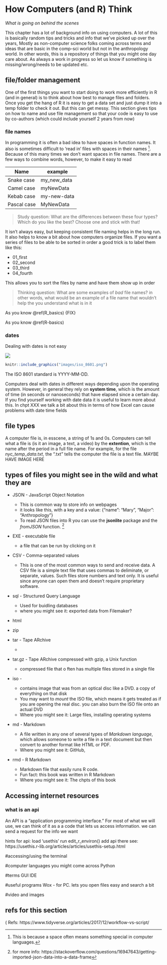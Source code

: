 # How Computers (and R) Think

*What is going on behind the scenes*

This chapter has a lot of background info on using computers. A lot of this is basically random tips and tricks and info that we've picked up over the years, Mostly as non-computer science folks coming across terms and ideas that are basic in the comp-sci world but not in the anthropology world. In other words, this is a repository of things that you might one day care about. As always a work in progress so let us know if something is missing/wrong/needs to be updated etc.


## file/folder management

One of the first things you want to start doing to work more efficiently in R (and in general) is to think about how best to manage files and folders. Once you get the hang of R it is easy to get a data set and just dump it into a temp folder to check it out. But this can get messy. This section gives tips on how to name and use file management so that your code is easy to use by co-authors (which could include yourself 2 years from now)

### file names

In programming it is often a bad idea to have spaces in function names. It also is sometimes difficult to 'read in' files with spaces in their names ^[This is because a space often means something special in computer languages.]. Because of this many times we don't want spaces in file names. There are a few ways to combine words, however, to make it easy to read

Name       | example
---------- | -----------
Snake case | my_new_data
Camel case | myNewData
Kebab case | my-new-data
Pascal case| MyNewData



> Study question: What are the differences between these four types? Which do you like the best? Choose one and stick with that!

It isn't always easy, but keeping consistent file naming helps in the long run. It also helps to know a bit about how computers organize files. If you want a series of files to be able to be sorted in order a good trick is to label them like this:

* 01_first
* 02_second
* 03_third
* 04_fourth

This allows you to sort the files by name and have them show up in order


> Thinking question: What are some examples of *bad* file names? in other words, what would be an example of a file name that wouldn't help the you understand what is in it


As you know \@ref(R_basics) {FIX}

As you know \@ref(R-basics)



### dates

Dealing with dates is not easy

![](images/iso_8601.png)

```r
knitr::include_graphics("images/iso_8601.png")
```

The ISO 8601 standard is YYYY-MM-DD.

Computers deal with dates in different ways depending upon the operating system. However, in general they rely on **system time**, which is the amount of time (in seconds or nanoseconds) that have elapsed since a certain day. If you find yourself working with date data it is useful to learn more about this. In chpt XXX we talk a bit about this in terms of how Excel can cause problems with date time fields







## file types

A computer file is, in esscene, a string of 1s and 0s. Computers can tell what a file is (is it an image, a text, a video) by the **extention**, which is the name after the period in a full file name. For example, for the file *nyc_temp_data.txt*, the ".txt" tells the computer the file is a text file.  MAYBE HAVE IMAGE HERE




## types of files you might see in the wild and what they are

* JSON - JavaScript Object Notation 
  + This is common way to store info on webpages
  + it looks like this, with a key and a value: {"name": "Mary", "Major": "Anthropology"}
  + To read JSON files into R you can use the **jsonlite** package and the *fromJSON* function. ^[for more info: https://stackoverflow.com/questions/16947643/getting-imported-json-data-into-a-data-frame] 


* EXE - executable file
  + a file that can be run by clicking on it

* CSV - Comma-separated values
  + This is one of the most common ways to send and receive data. A CSV file is a simple text file that uses commas to deliminate, or separate, values. Such files store numbers and text only. It is useful since anyone can open them and doesn't require proprietary software.
  
  
* sql -  Structured Query Language
  + Used for buidling databases
  + where you might see it: exported data from Filemaker?

* html

* zip

* tar - Tape ARchive
  + 
  

* tar.gz - Tape ARchive compressed with gzip, a Unix function 
  + compressed file that o ften has multiple files stored in a single file

* iso - 
  + contains image that was from an optical disc like a DVD. a copy of everything on that disk
  + You may want to *mount* the ISO file, which means  it gets treated as if you are opening the real disc. you can also burn the ISO file onto an actual DVD
  + Where you might see it:  Large files, installing operating systems
  
* md - Markdown
  + A file written in any one of several types of *Markdown language*, which allows someone to write a file in a text document but then convert to another format like HTML or PDF. 
  + Where you might see it: GitHub,
  
  
* rmd - R Markdown
  + Markdown file that easily runs R code.
  + Fun fact: this book was written in R Markdown
  + Where you might see it: The chpts of this book

## Accessing internet resources


### what is an api

An API is a "application programming interface." For most of what we will use, we can think of it as a a code that lets us access information. we can send a request for the info we want 


hints for api:
load 'usethis'
run edit_r_environ()
add api there
see: https://usethis.r-lib.org/articles/articles/usethis-setup.html

#accessing/using the terminal

#computer languages you might come across
Python

#terms 
GUI
IDE

#useful programs
Wox  - for PC. lets you open files easy and search a bit

#video and images


## refs for this section

( Refs: https://www.tidyverse.org/articles/2017/12/workflow-vs-script/